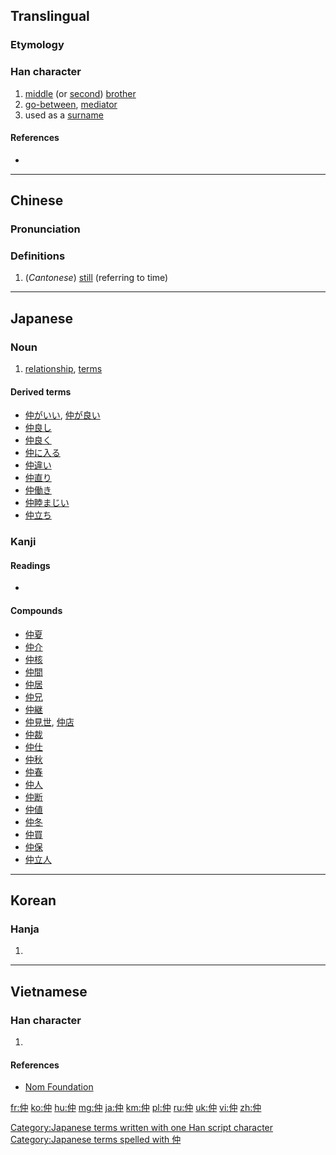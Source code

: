 ==Translingual==
===Etymology===
{{Han compound|人|alt1=亻|中|ls=psc|c1=s|c2=p}}

===Han character===
{{Han char|rn=9|rad=人|as=04|sn=6|four=2520<sub>6</sub>|canj=人中 (OL), X人中 (XOL)|ids=⿰[[亻]][[中]]}}

# [[middle]] (or [[second]]) [[brother]]
# [[go-between]], [[mediator]]
# used as a [[surname]]

====References====
* {{Han ref|kx=0094.110|dkj=00403|dj=0200.030|hdz=10121.070|uh=4EF2|ud=20210|bh=A5F2|bd=42482}}

----

==Chinese==
{{zh-hanzi-box|[[仲]]}}

===Pronunciation===
{{zh-pron
|m=zhòng
|c=zung6
|mc=y
|oc=y
|ma=
|cat=n,pn
}}

===Definitions===
# (''Cantonese'') [[still]] (referring to time)

----

==Japanese==

===Noun===
{{ja-noun|k|hira=なか|rom=naka}}

# [[relationship]], [[terms]]

====Derived terms====
* [[仲がいい]], [[仲が良い]]
* [[仲良し]]
* [[仲良く]]
* [[仲に入る]]
* [[仲違い]]
* [[仲直り]]
* [[仲働き]]
* [[仲睦まじい]]
* [[仲立ち]]

===Kanji===
{{ja-kanji|grade=4|rs=人04}}

====Readings====
* {{ja-readings|on=[[ちゅう]] ([[chū]])|kun=[[なか]] ([[naka]])}}

====Compounds====
* [[仲夏]]
* [[仲介]]
* [[仲核]]
* [[仲間]]
* [[仲居]]
* [[仲兄]]
* [[仲継]]
* [[仲見世]], [[仲店]]
* [[仲裁]]
* [[仲仕]]
* [[仲秋]]
* [[仲春]]
* [[仲人]]
* [[仲断]]
* [[仲値]]
* [[仲冬]]
* [[仲買]]
* [[仲保]]
* [[仲立人]]

[[Category:Japanese terms written with one Han script character]]
[[Category:Japanese terms spelled with 仲]]

----

==Korean==

===Hanja===
{{ko-hanja|hangeul=중|rv=jung|mr=chung}}

# {{defn|lang=ko|sort=人04}}

----

==Vietnamese==

===Han character===
{{vi-hantu|[[trọng]]|rs=人04}}

# {{defn|lang=vi|sort=人04}}

====References====
*[http://nomfoundation.org/common/nom_details.php?codepoint=4ef2 Nom Foundation]

[[fr:仲]]
[[ko:仲]]
[[hu:仲]]
[[mg:仲]]
[[ja:仲]]
[[km:仲]]
[[pl:仲]]
[[ru:仲]]
[[uk:仲]]
[[vi:仲]]
[[zh:仲]]